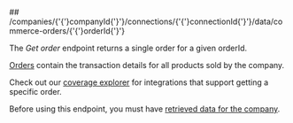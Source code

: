 
<MethodPill method="get" />
## /companies/{'{'}companyId{'}'}/connections/{'{'}connectionId{'}'}/data/commerce-orders/{'{'}orderId{'}'}

The *Get order* endpoint returns a single order for a given orderId.

[Orders](https://docs.codat.io/commerce-api#/schemas/Order) contain the transaction details for all products sold by the company.

Check out our [coverage explorer](https://knowledge.codat.io/supported-features/commerce?view=tab-by-data-type&dataType=commerce-orders) for integrations that support getting a specific order.

Before using this endpoint, you must have [retrieved data for the company](https://docs.codat.io/codat-api#/operations/refresh-company-data).

